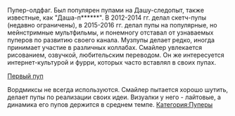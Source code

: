 {{Инфобокс для пуперов
|title2=DoctorSmiler
|другие_ники=раньше — Doctor Pink Smile или DocPinkSmileRYTP
|image3=[[Файл:Z7utzzvZes.jpg|left]]
|сферы_творчества=RYTP, RYTPMV 
|год_начала=3 декабря 2011 
|image4=[[Файл:ECuMCznk4vE.jpg|left]]
|имя_фамилия=Степан Белюскин
|дата_рождения=27 июля 1997 г.
|место_проживания=Москва 
|ссылки=
*[https://www.youtube.com/user/DrLadaPinkSmile Канал]
*[https://www.youtube.com/channel/UCfIOYEHDnG7W3GUWAuoYJ9g Альт]
*[https://vk.com/doctor_smiler Страница ВК]
}}

Пупер-олдфаг. Был популярен пупами на Дашу-следопыт, также известные, как "Даша-п******". В 2012-2014 гг. делал скетч-пупы (недавно ограничены), в 2015-2016 гг. делал пупы на популярные, но мейнстримные мультфильмы, и понемногу отставал от узнаваемых пуперов по развитию своего канала. Музпупы делает редко, иногда принимает участие в различных коллабах. Смайлер увлекается рисованием, озвучкой, любительским переводом. Он же интересуется интернет-культурой и фурри, которых часто вставлял в своих пупах.

[https://vk.com/video-36302598_162347019 Первый пуп]

Вордмиксы не всегда используются. Смайлер пытается хорошо шутить, делает пупы по реализации своих идеи. Визуалки у него - лайтовые, а динамика его пупов держится в среднем темпе.
[[Категория:Пуперы]]